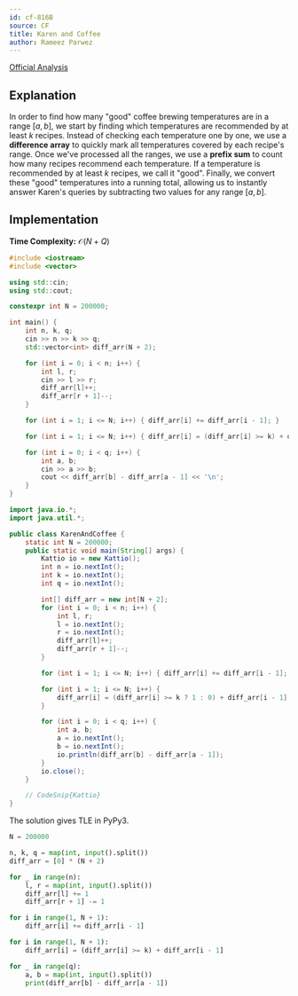 ```yaml
---
id: cf-816B
source: CF
title: Karen and Coffee
author: Rameez Parwez
---
```


[Official Analysis](https://codeforces.com/blog/entry/52742)

## Explanation

In order to find how many "good" coffee brewing temperatures are in a range $[a, b]$, we start by finding which temperatures are recommended by at least $k$ recipes. Instead of checking each temperature one by one, we use a **difference array** to quickly mark all temperatures covered by each recipe's range. Once we've processed all the ranges, we use a **prefix sum** to count how many recipes recommend each temperature. If a temperature is recommended by at least $k$ recipes, we call it "good". Finally, we convert these "good" temperatures into a running total, allowing us to instantly answer Karen's queries by subtracting two values for any range $[a, b]$.

## Implementation

**Time Complexity:** $\mathcal{O}(N + Q)$

<LanguageSection>
<CPPSection>

```cpp
#include <iostream>
#include <vector>

using std::cin;
using std::cout;

constexpr int N = 200000;

int main() {
	int n, k, q;
	cin >> n >> k >> q;
	std::vector<int> diff_arr(N + 2);

	for (int i = 0; i < n; i++) {
		int l, r;
		cin >> l >> r;
		diff_arr[l]++;
		diff_arr[r + 1]--;
	}

	for (int i = 1; i <= N; i++) { diff_arr[i] += diff_arr[i - 1]; }

	for (int i = 1; i <= N; i++) { diff_arr[i] = (diff_arr[i] >= k) + diff_arr[i - 1]; }

	for (int i = 0; i < q; i++) {
		int a, b;
		cin >> a >> b;
		cout << diff_arr[b] - diff_arr[a - 1] << '\n';
	}
}
```

</CPPSection>
<JavaSection>

```java
import java.io.*;
import java.util.*;

public class KarenAndCoffee {
	static int N = 200000;
	public static void main(String[] args) {
		Kattio io = new Kattio();
		int n = io.nextInt();
		int k = io.nextInt();
		int q = io.nextInt();

		int[] diff_arr = new int[N + 2];
		for (int i = 0; i < n; i++) {
			int l, r;
			l = io.nextInt();
			r = io.nextInt();
			diff_arr[l]++;
			diff_arr[r + 1]--;
		}

		for (int i = 1; i <= N; i++) { diff_arr[i] += diff_arr[i - 1]; }

		for (int i = 1; i <= N; i++) {
			diff_arr[i] = (diff_arr[i] >= k ? 1 : 0) + diff_arr[i - 1];
		}

		for (int i = 0; i < q; i++) {
			int a, b;
			a = io.nextInt();
			b = io.nextInt();
			io.println(diff_arr[b] - diff_arr[a - 1]);
		}
		io.close();
	}

	// CodeSnip{Kattio}
}
```

</JavaSection>
<PySection>

<Warning>

The solution gives TLE in PyPy3.

</Warning>

```py
N = 200000

n, k, q = map(int, input().split())
diff_arr = [0] * (N + 2)

for _ in range(n):
	l, r = map(int, input().split())
	diff_arr[l] += 1
	diff_arr[r + 1] -= 1

for i in range(1, N + 1):
	diff_arr[i] += diff_arr[i - 1]

for i in range(1, N + 1):
	diff_arr[i] = (diff_arr[i] >= k) + diff_arr[i - 1]

for _ in range(q):
	a, b = map(int, input().split())
	print(diff_arr[b] - diff_arr[a - 1])
```

</PySection>
</LanguageSection>
